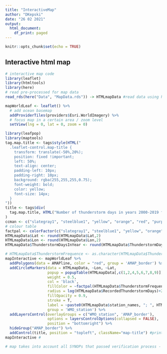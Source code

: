 ---
title: "InteractiveMap"
author: "DKepski"
date: "26 02 2021"
output:
  html_document:
    df_print: paged
---

```{r setup, include=FALSE}
knitr::opts_chunk$set(echo = TRUE)
```

## Interactive html map

```{r Imap, echo=FALSE}
# interactive map code 
library(leaflet)
library(htmltools)
library(here)
# read pre-processed for map data
read_rds(here("Data", "MapData.rds")) -> HTMLmapData #read data using here library and its "relative" path 

mapWorldLeaf <- leaflet() %>%
  # add ocean basemap
  addProviderTiles(providers$Esri.WorldImagery) %>%
  # focus map in a certain area / zoom level
  setView(lng = 0, lat = 0, zoom = 0)

library(leafpop)
library(maptools)
tag.map.title <- tags$style(HTML("
  .leaflet-control.map-title { 
    transform: translate(-50%,20%);
    position: fixed !important;
    left: 50%;
    text-align: center;
    padding-left: 10px; 
    padding-right: 10px; 
    background: rgba(255,255,255,0.75);
    font-weight: bold;
    color: yellow;
    font-size: 14px;
  }
"))
title <- tags$div(
  tag.map.title, HTML("Number of thunderstorm days in years 2000-2019 from SYNOPs")
)  
ccman <- c("slategray1", "steelblue1", "yellow", "orange", "red", "purple")
# colour table 
factpal <- colorFactor(c("slategray1", "steelblue1", "yellow", "orange", "red", "purple"), HTMLmapData$ThunderstormFrequence)
HTMLmapData$Lat <- round(HTMLmapData$Lat,2)
HTMLmapData$Lon <- round(HTMLmapData$Lon,2)
HTMLmapData$ThunderstormDaysInYear <- round(HTMLmapData$ThunderstormDaysInYear,2)

# HTMLmapData$ThunderstormFrequence <- as.character(HTMLmapData$ThunderstormFrequence)
mapInteractive <- mapWorldLeaf %>%
  addPolygons(data = AMAPline, color = "red", group = 'AMAP_border') %>%
  addCircleMarkers(data = HTMLmapData, ~Lon, ~Lat, 
                   popup = popupTable(HTMLmapData[,c(1,2,4,5,6,7,8,9)]), #not working now - popup Table data 
                   weight = 0.5,
                   col = 'black',
                   fillColor = ~factpal(HTMLmapData$ThunderstormFrequence),
                   radius = log(HTMLmapData$RecordedThunderstormDays)+2.5, #+2.5 to avoid too small siz of points on map; log to avoid to too large points 
                   fillOpacity = 0.9,
                   stroke = T,
                   label = ~paste0(HTMLmapData$station_names, "; ", HTMLmapData$ThunderstormDaysInYear),
                   group = 'WMO_station') %>%
  addLayersControl(overlayGroups = c("WMO_station", 'AMAP_border'),
                   options = layersControlOptions(collapsed = FALSE),
                   position = "bottomright") %>%
  hideGroup("AMAP_border") %>%
  addControl(title, position = "topleft", className="map-title") #print title at top 
mapInteractive # 

# map takes into account all SYNOPs that passed verification process - including highly doubtful Antactica cases!
```

